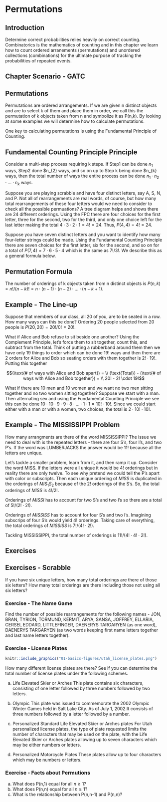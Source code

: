 # Permutations {#permutations}

## Introduction {#introduction}

Determine correct probabilities relies heavily on correct counting. Combinatorics is the mathematics of counting and in this chapter we learn how to count ordered arranements (permutations) and unordered collections (combinations) for the ultimate purpose of tracking the probabilities of repeated events.

## Chapter Scenario - GATC   {#chapter_scenario}


## Permutations {#permutations}

Permutations are ordered arrangements. If we are given n distinct objects and are to select k of them and place them in order, we call this the permutation of k objects taken from n and symbolize it as P(n,k). By looking at some examples we will determine how to calculate permutations.

One key to calculating permutations is using the Fundamental Principle of Counting. 

## Fundamental Counting Principle Principle{#fundamental_counting_principle}
Consider a multi-step process requiring k steps. If Step1 can be done $n_{1}$ ways, Step2 done $n_{2} ways, and so on up to Step k being done $n_{k} ways, then the total number of ways the entire process can be done $n_{1} \cdot n_{2} \cdot ... \cdot n_{k}$ ways.

Suppose you are playing scrabble and have four distinct letters, say A, S, N, and P. Not all of rearrangements are real words, of course, but how many total rearrangements of these four letters would we need to consider to check all the possible permuations? A tree diagram helps and shows there are 24 different orderings. Using the FPC there are four choices for the first letter, three for the second, two for the third, and only one choice left for the last letter making the total $4 \cdot 3 \cdot 2 \cdot 1=4!=24$. Thus, $P(4,4)=4!=24$.

Suppose you have seven distinct letters and you want to identify how many four-letter strings could be made. Using the Fundamental Counting Principle there are seven choices for the first letter, six for the second, and so on for a total of $P(7,4)=7 \cdot 6 \cdot 5 \cdot 4$ which is the same as $7!/3!$. We describe this as a general formula below.

## Permutation Formula
The number of orderings of k objects taken from n distinct objects is $P(n,k)=n!/(n-k)!=n \cdot (n-1) \cdot (n-2) \cdot ... \cdot (n-k+1)$.

## Example - The Line-up

Suppose that members of our class, all 20 of you, are to be seated in a row. How many ways can this be done? Ordering 20 people selected from 20 people is $P(20,20)=20!/0!=20!$. 

What if Alice and Bob refuse to sit beside one another? Using the Complement Principle, let's force them to sit together, count this, and subtract from the total. Think of putting a rubberband around them then we have only 19 things to order which can be done $19!$ ways and then there are 2 orders for Alice and Bob so seating orders with them together is $2! \cdot 19!$. Putting this together

$$(\text{# of ways with Alice and Bob apart}) = \\ 
(\text{Total}) - (\text{# of ways with Alice and Bob together}) = \\
20! - 2! \cdot 19!$$

What if there are 10 men and 10 women and we want no two men sitting together and no two women sitting together? Suppose we start with a man. Then alternating sex and using the Fundamental Counting Principle we see this can be done $10 \cdot 10 \cdot 9 \cdot 9 \cdot 8 \cdot ... \cdot 1 \cdot 1 = 10! \cdot 10!$. Since we could start either with a man or with a women, two choices, the total is $2 \cdot 10! \cdot 10!$.


## Example - The MISSISSIPPI Problem {#example_the_mississippi_problem}

How many arrangments are there of the word MISSISSIPPI? The issue we need to deal with is the repeated letters - there are four S's, four I's, and two P's. If the word was LUMBERJACKS the answer would be $11!$ because all the letters are unique.

Let's tackle a smaller problem, learn from it, and then ramp it up. Consider the word MISS. If the letters were all unique it would be $4!$ orderings but in reality there are only twelve. To see why pretend we could tell the P's apart with color or subscripts. Then each unique ordering of $MISS$ is duplicated in the orderings of $MIS_{1}S_{2}$ because of the $2!$ orderings of the S's. So, the total orderings of $MISS$ is $4!/2!$.

Orderings of $MISSI$ has to account for two S's and two I's so there are a total of $5!/(2! \cdot 2!)$.

Orderings of $MISSISS$ has to account for four S's and two I's. Imagining subscrips of four S's would yield $4!$ orderings. Taking care of everything, the total orderings of $MISSISS$ is $7!/(4! \cdot 2!)$.

Tackling MISSISSIPPI, the total number of orderings is $11!/(4! \cdot 4! \cdot 2!)$.

## Exercises {#exercises}

## Exercises - Scrabble
If you have six unique letters, how many total orderings are there of those six letters? How many total orderings are there including those not using all six letters?

### Exercise - The Name Game 
Find the number of possible rearrangements for the following names - JON, BRAN, TYRION, TORMUND, KERMIT, ARYA, SANSA, JOFFREY, ELLARIA, CERSEI, EDDARD, LITTLEFINGER, DAENERYS TARGARYEN (as one word), DAENERYS TARGARYEN (as two words keeping first name letters together and last name letters together).

### Exercise - License Plates

```r
knitr::include_graphics("01-basics-figures/utah_license_plates.png")
```

How many different license plates are there? See if you can determine the total number of license plates under the following schemes. 

(a) Life Elevated Skier or Arches
This plate contains six characters, consisting of one letter followed by three numbers followed by two letters. 

(b) Olympic
This plate was issued to commemorate the 2002 Olympic Winter Games held in Salt Lake City. As of July 1, 2002.It consists of three numbers followed by a letter followed by a number.

(c) Personalized Standard Life Elevated Skier or Arches plates
For Utah personalized license plates, the type of plate requested limits the number of characters that may be used on the plate, with the Life Elevated Skier or Arches plates allowing up to seven characters which may be either numbers or letters.

(d) Personalized Motorcycle Plates
These plates allow up to four characters which may be numbers or letters.

### Exercise - Facts about Permutions

(a) What does P(n,1) equal for all $n \geq 1$?
(b) What does P(n,n) equal for all $n \geq 1$?
(c) What is the relationship between P(n,n-1) and P(n,n)?
